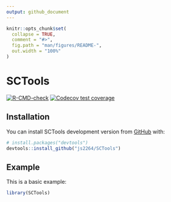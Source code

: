 ```yaml
---
output: github_document
---
```


<!-- README.md is generated from README.Rmd. Please edit that file -->

```r
knitr::opts_chunk$set(
  collapse = TRUE,
  comment = "#>",
  fig.path = "man/figures/README-",
  out.width = "100%"
)
```

# SCTools

<!-- badges: start -->
[![R-CMD-check](https://github.com/js2264/SCTools/workflows/R-CMD-check/badge.svg)](https://github.com/js2264/SCTools/actions)
[![Codecov test coverage](https://codecov.io/gh/js2264/SCTools/branch/main/graph/badge.svg)](https://codecov.io/gh/js2264/SCTools?branch=main)
<!-- badges: end -->

## Installation

You can install SCTools development version from [GitHub](https://github.com/) with:

``` r
# install.packages("devtools")
devtools::install_github("js2264/SCTools")
```

## Example

This is a basic example:

```r
library(SCTools)
```

